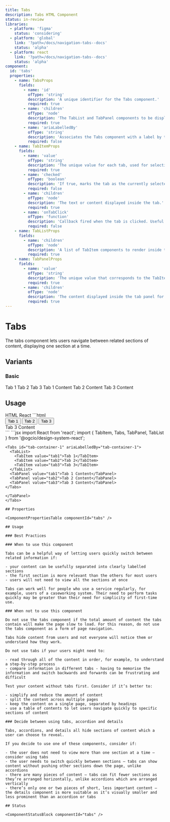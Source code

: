 ```yaml
---
title: Tabs
description: Tabs HTML Component
status: in-review
libraries:
  - platform: 'figma'
    status: 'considering'
  - platform: 'global'
    link: '?path=/docs/navigation-tabs--docs'
    status: 'alpha'
  - platform: react
    link: '?path=/docs/navigation-tabs--docs'
    status: 'alpha'
component:
  id: 'tabs'
  properties:
    - name: TabsProps
      fields:
        - name: 'id'
          ofType: 'string'
          description: 'A unique identifier for the Tabs component.'
          required: true
        - name: 'children'
          ofType: 'node'
          description: 'The TabList and TabPanel components to be displayed within the Tabs component.'
          required: true
        - name: 'ariaLabelledBy'
          ofType: 'string'
          description: 'Associates the Tabs component with a label by the specified id of the labeled element.'
          required: false
    - name: TabItemProps
      fields:
        - name: 'value'
          ofType: 'string'
          description: 'The unique value for each tab, used for selecting the active tab.'
          required: true
        - name: 'checked'
          ofType: 'boolean'
          description: 'If true, marks the tab as the currently selected tab.'
          required: false
        - name: 'children'
          ofType: 'node'
          description: 'The text or content displayed inside the tab.'
          required: true
        - name: 'onTabClick'
          ofType: 'function'
          description: 'Callback fired when the tab is clicked. Useful for triggering actions or updating state on selection.'
          required: false
    - name: TabListProps
      fields:
        - name: 'children'
          ofType: 'node'
          description: 'A list of TabItem components to render inside the tab list.'
          required: true
    - name: TabPanelProps
      fields:
        - name: 'value'
          ofType: 'string'
          description: 'The unique value that corresponds to the TabItem value, used to associate the panel with the selected tab.'
          required: true
        - name: 'children'
          ofType: 'node'
          description: 'The content displayed inside the tab panel for the corresponding tab.'
          required: true
---
```


# Tabs

The tabs component lets users navigate between related sections of content, displaying one section at a time.

## Variants

### Basic

<ComponentContainer>
  <Tabs id="tab-container-1" ariaLabelledBy="tab-container-1">
    <TabList>
      <TabItem value="tab1">Tab 1</TabItem>
      <TabItem value="tab2">Tab 2</TabItem>
      <TabItem value="tab3">Tab 3</TabItem>
    </TabList>
    <TabPanel value="tab1">Tab 1 Content</TabPanel>
    <TabPanel value="tab2">Tab 2 Content</TabPanel>
    <TabPanel value="tab3">Tab 3 Content</TabPanel>
  </Tabs>
</ComponentContainer>

## Usage

<Tabs id="tab1">
  <TabList>
    <TabItem value="tab11" checked>HTML</TabItem>
    <TabItem value="tab13">React</TabItem>
  </TabList>
  <TabPanel value="tab11">        
    ```html
      <div aria-labelledby="tab-container-1" class="gi-tabs" id="tab-container-1">
        <div role="tablist" class="gi--mb-[1px]">
            <button id="tab-tab1" role="tab" aria-roledescription="tab" aria-selected="false" aria-controls="tab-panel-tab1" class="gi-tab-item"><span class="gi-decoration-xs">Tab 1</span></button>
            <button id="tab-tab2" role="tab" aria-roledescription="tab" aria-selected="false" aria-controls="tab-panel-tab2" class="gi-tab-item"><span class="gi-decoration-xs">Tab 2</span></button>
            <button id="tab-tab3" role="tab" aria-roledescription="tab" aria-selected="true" aria-controls="tab-panel-tab3" class="gi-tab-item gi-tab-item-checked"><span class="gi-decoration-xs">Tab 3</span></button>
        </div>
        <div role="tabpanel" aria-labelledby="tab-tab1" id="tab-panel-tab1" tabindex="0" class="gi-tab-panel" style="display: none;">Tab 1 Content</div>
        <div role="tabpanel" aria-labelledby="tab-tab2" id="tab-panel-tab2" tabindex="0" class="gi-tab-panel" style="display: none;">Tab 2 Content</div>
        <div role="tabpanel" aria-labelledby="tab-tab3" id="tab-panel-tab3" tabindex="0" class="gi-tab-panel" style="display: block;">Tab 3 Content</div>
      </div>
    ```

  </TabPanel>
  <TabPanel value="tab13">
    ```jsx
    import React from 'react';
    import {
      TabItem,
      Tabs,
      TabPanel,
      TabList
    } from '@ogcio/design-system-react';

    <Tabs id="tab-container-1" ariaLabelledBy="tab-container-1">
      <TabList>
        <TabItem value="tab1">Tab 1</TabItem>
        <TabItem value="tab2">Tab 2</TabItem>
        <TabItem value="tab3">Tab 3</TabItem>
      </TabList>
      <TabPanel value="tab1">Tab 1 Content</TabPanel>
      <TabPanel value="tab2">Tab 2 Content</TabPanel>
      <TabPanel value="tab3">Tab 3 Content</TabPanel>
    </Tabs>

```
</TabPanel>
</Tabs>

## Properties

<ComponentPropertiesTable componentId="tabs" />

## Usage

### Best Practices

### When to use this component

Tabs can be a helpful way of letting users quickly switch between related information if:

- your content can be usefully separated into clearly labelled sections
- the first section is more relevant than the others for most users
- users will not need to view all the sections at once

Tabs can work well for people who use a service regularly, for example, users of a caseworking system. Their need to perform tasks quickly may be greater than their need for simplicity of first-time use.

### When not to use this component

Do not use the tabs component if the total amount of content the tabs contain will make the page slow to load. For this reason, do not use the tabs component as a form of page navigation.

Tabs hide content from users and not everyone will notice them or understand how they work.

Do not use tabs if your users might need to:

- read through all of the content in order, for example, to understand a step-by-step process
- compare information in different tabs - having to memorise the information and switch backwards and forwards can be frustrating and difficult

Test your content without tabs first. Consider if it’s better to:

- simplify and reduce the amount of content
- split the content across multiple pages
- keep the content on a single page, separated by headings
- use a table of contents to let users navigate quickly to specific sections of content

### Decide between using tabs, accordion and details

Tabs, accordions, and details all hide sections of content which a user can choose to reveal.

If you decide to use one of these components, consider if:

- the user does not need to view more than one section at a time – consider using tabs
- the user needs to switch quickly between sections – tabs can show content without pushing other sections down the page, unlike accordions
- there are many pieces of content – tabs can fit fewer sections as they’re arranged horizontally, unlike accordions which are arranged vertically
- there’s only one or two pieces of short, less important content – the details component is more suitable as it’s visually smaller and less prominent than an accordion or tabs

## Status

<ComponentStatusBlock componentId="tabs" />
